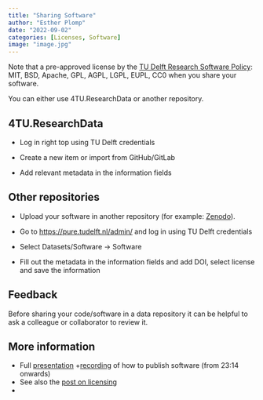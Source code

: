 ```yaml
---
title: "Sharing Software"
author: "Esther Plomp"
date: "2022-09-02"
categories: [Licenses, Software]
image: "image.jpg"
---
```


Note that a pre-approved license by the [TU Delft Research Software Policy](https://doi.org/10.5281/zenodo.4629662): MIT, BSD, Apache, GPL, AGPL, LGPL, EUPL, CC0 when you share your software.

You can either use 4TU.ResearchData or another repository.

## 4TU.ResearchData

-   Log in right top using TU Delft credentials

-   Create a new item or import from GitHub/GitLab

-   Add relevant metadata in the information fields

## Other repositories

-   Upload your software in another repository (for example: [Zenodo](https://zenodo.org/)).

-   Go to <https://pure.tudelft.nl/admin/> and log in using TU Delft credentials

-   Select Datasets/Software -\> Software

-   Fill out the metadata in the information fields and add DOI, select license and save the information

## Feedback

Before sharing your code/software in a data repository it can be helpful to ask a colleague or collaborator to review it.

## More information

-   Full [presentation](http://doi.org/10.5281/zenodo.4772235) +[recording](https://youtu.be/bPl5sdTvLMM?t=1394) of how to publish software (from 23:14 onwards)
-   See also the [post on licensing](https://estherplomp.github.io/TNW-OS-support/posts/licenses/)
-   
